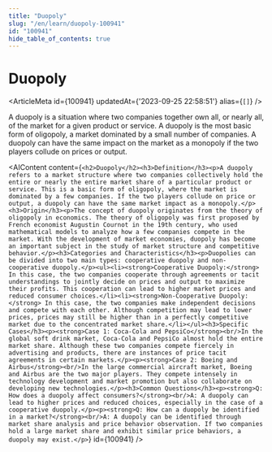 ```yaml
---
title: "Duopoly"
slug: "/en/learn/duopoly-100941"
id: "100941"
hide_table_of_contents: true
---
```



# Duopoly

<ArticleMeta id={100941} updatedAt={'2023-09-25 22:58:51'} alias={`[]`} />
<div className='border-solid border-b border-t-0 my-4 border-[var(--ifm-color-gray-300)]' />

A duopoly is a situation where two companies together own all, or nearly all, of the market for a given product or service. A duopoly is the most basic form of oligopoly, a market dominated by a small number of companies. A duopoly can have the same impact on the market as a monopoly if the two players collude on prices or output.

<AIContent content={`<h2>Duopoly</h2><h3>Definition</h3><p>A duopoly refers to a market structure where two companies collectively hold the entire or nearly the entire market share of a particular product or service. This is a basic form of oligopoly, where the market is dominated by a few companies. If the two players collude on price or output, a duopoly can have the same market impact as a monopoly.</p><h3>Origin</h3><p>The concept of duopoly originates from the theory of oligopoly in economics. The theory of oligopoly was first proposed by French economist Augustin Cournot in the 19th century, who used mathematical models to analyze how a few companies compete in the market. With the development of market economies, duopoly has become an important subject in the study of market structure and competitive behavior.</p><h3>Categories and Characteristics</h3><p>Duopolies can be divided into two main types: cooperative duopoly and non-cooperative duopoly.</p><ul><li><strong>Cooperative Duopoly:</strong> In this case, the two companies cooperate through agreements or tacit understandings to jointly decide on prices and output to maximize their profits. This cooperation can lead to higher market prices and reduced consumer choices.</li><li><strong>Non-Cooperative Duopoly:</strong> In this case, the two companies make independent decisions and compete with each other. Although competition may lead to lower prices, prices may still be higher than in a perfectly competitive market due to the concentrated market share.</li></ul><h3>Specific Cases</h3><p><strong>Case 1: Coca-Cola and PepsiCo</strong><br/>In the global soft drink market, Coca-Cola and PepsiCo almost hold the entire market share. Although these two companies compete fiercely in advertising and products, there are instances of price tacit agreements in certain markets.</p><p><strong>Case 2: Boeing and Airbus</strong><br/>In the large commercial aircraft market, Boeing and Airbus are the two major players. They compete intensely in technology development and market promotion but also collaborate on developing new technologies.</p><h3>Common Questions</h3><p><strong>Q: How does a duopoly affect consumers?</strong><br/>A: A duopoly can lead to higher prices and reduced choices, especially in the case of a cooperative duopoly.</p><p><strong>Q: How can a duopoly be identified in a market?</strong><br/>A: A duopoly can be identified through market share analysis and price behavior observation. If two companies hold a large market share and exhibit similar price behaviors, a duopoly may exist.</p>`} id={100941} />
